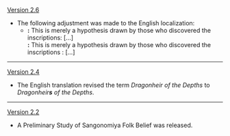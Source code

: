 {{Change History/Header}}
[[Version 2.6]]
* The following adjustment was made to the English localization:
** '''{{Color|Old}}:''' This is merely a hypothesis drawn by those who discovered the inscriptions: [...]<br>'''{{Color|New}}:''' This is merely a hypothesis drawn by those who discovered the inscriptions {{Highlight|in latter days}}: [...]
----
[[Version 2.4]]
* The English translation revised the term ''Dragonheir of the Depths'' to ''Dragonheir'''s''' of the Depths''.
----
[[Version 2.2]]
* A Preliminary Study of Sangonomiya Folk Belief was released.